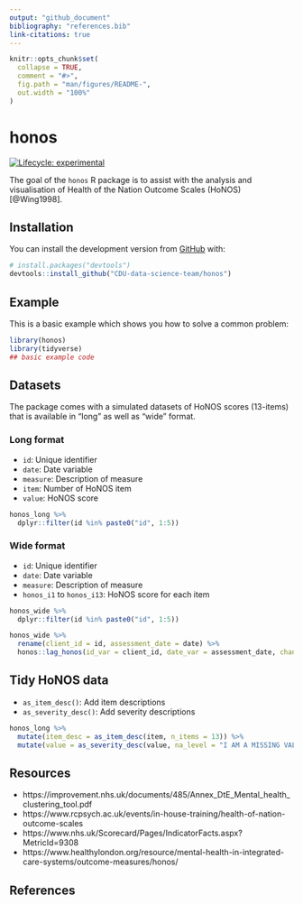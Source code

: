 ```yaml
---
output: "github_document"
bibliography: "references.bib"
link-citations: true
---
```


<!-- README.md is generated from README.Rmd. Please edit that file -->

```r
knitr::opts_chunk$set(
  collapse = TRUE,
  comment = "#>",
  fig.path = "man/figures/README-",
  out.width = "100%"
)
```

# honos

<!-- badges: start -->

[![Lifecycle: experimental](https://img.shields.io/badge/lifecycle-experimental-orange.svg)](https://www.tidyverse.org/lifecycle/#experimental)

<!-- badges: end -->

The goal of the `honos` R package is to assist with the analysis and visualisation of Health of the Nation Outcome Scales (HoNOS) [@Wing1998].

## Installation

You can install the development version from [GitHub](https://github.com/) with:

``` r
# install.packages("devtools")
devtools::install_github("CDU-data-science-team/honos")
```

## Example

This is a basic example which shows you how to solve a common problem:

```r
library(honos)
library(tidyverse)
## basic example code
```


## Datasets

The package comes with a simulated datasets of HoNOS scores (13-items) that is available in "long" as well as "wide" format.

### Long format

- `id`: Unique identifier 
- `date`: Date variable
- `measure`: Description of measure
- `item`: Number of HoNOS item
- `value`: HoNOS score

```r
honos_long %>% 
  dplyr::filter(id %in% paste0("id", 1:5))
```

### Wide format

- `id`: Unique identifier 
- `date`: Date variable
- `measure`: Description of measure
- `honos_i1` to `honos_i13`: HoNOS score for each item

```r
honos_wide %>% 
  dplyr::filter(id %in% paste0("id", 1:5))
```

```r


honos_wide %>% 
  rename(client_id = id, assessment_date = date) %>% 
  honos::lag_honos(id_var = client_id, date_var = assessment_date, change_label = "deterio_improve")


```


## Tidy HoNOS data

- `as_item_desc()`: Add item descriptions
- `as_severity_desc()`: Add severity descriptions

```r

honos_long %>% 
  mutate(item_desc = as_item_desc(item, n_items = 13)) %>% 
  mutate(value = as_severity_desc(value, na_level = "I AM A MISSING VALUE"))

```


## Resources

- https://improvement.nhs.uk/documents/485/Annex_DtE_Mental_health_clustering_tool.pdf
- https://www.rcpsych.ac.uk/events/in-house-training/health-of-nation-outcome-scales
- https://www.nhs.uk/Scorecard/Pages/IndicatorFacts.aspx?MetricId=9308
- https://www.healthylondon.org/resource/mental-health-in-integrated-care-systems/outcome-measures/honos/

## References
